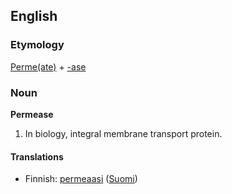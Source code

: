 ==English==
=== Etymology ===
[[Permeate|Perme(ate)]] + [[-ase]]

===Noun===
'''Permease'''
# In biology, integral membrane transport protein.

==== Translations ====
*Finnish: [[permeaasi]] ([[:fi:permeaasi|Suomi]])